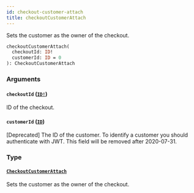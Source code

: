 ```yaml
---
id: checkout-customer-attach
title: checkoutCustomerAttach
---
```


Sets the customer as the owner of the checkout.

```graphql
checkoutCustomerAttach(
  checkoutId: ID!
  customerId: ID = 0
): CheckoutCustomerAttach

```

### Arguments

#### `checkoutId` ([`ID!`](/api-reference/scalars/id.mdx))

ID of the checkout.

#### `customerId` ([`ID`](/api-reference/scalars/id.mdx))

[Deprecated] The ID of the customer. To identify a customer you should authenticate with JWT. This field will be removed after 2020-07-31.

### Type

#### [`CheckoutCustomerAttach`](/api-reference/objects/checkout-customer-attach.mdx)

Sets the customer as the owner of the checkout.
